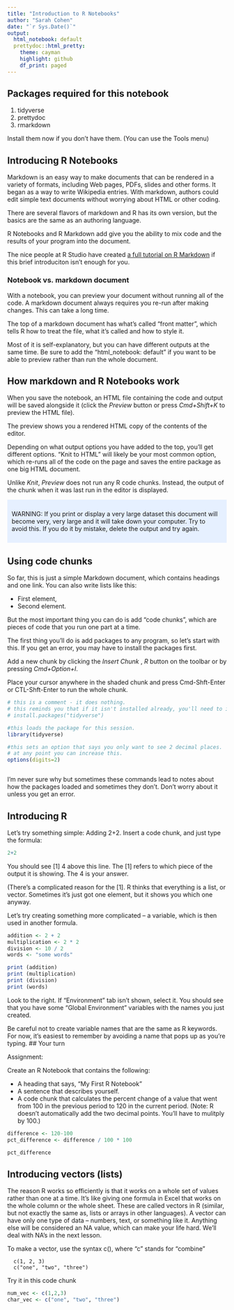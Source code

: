 ```yaml
---
title: "Introduction to R Notebooks"
author: "Sarah Cohen"
date: "`r Sys.Date()`"
output:
  html_notebook: default
  prettydoc::html_pretty:
    theme: cayman
    highlight: github
    df_print: paged
---
```



## Packages required for this notebook

1. tidyverse
2. prettydoc
3. rmarkdown

Install them now if you don't have them. (You can use the Tools menu)


## Introducing R Notebooks

Markdown is an easy way to make documents that can be rendered in a variety of formats, including Web pages, PDFs, slides and other forms. It began as a way to write Wikipedia entries. With markdown, authors could edit simple text documents without worrying about HTML or other coding. 

There are several flavors of markdown and R has its own version, but the basics are the same as an authoring language. 

R Notebooks and R Markdown add give you the ability to mix code and the results of your program into the document. 

The nice people at R Studio have created [a full tutorial on R Markdown](https://rmarkdown.rstudio.com/lesson-1.html) if this brief introduciton isn't enough for you. 

### Notebook vs. markdown document

With a notebook, you can preview your document without running all of the code. A markdown document always requires you re-run after making changes. This can take a long time. 

The top of a markdown document has what's called "front matter", which tells R how to treat the file, what it's called and how to style it. 

Most of it is self-explanatory, but you can have different outputs at the same time. Be sure to add the "html_notebook: default" if you want to be able to preview rather than run the whole document. 


## How markdown and R Notebooks work

When you save the notebook, an HTML file containing the code and output will be saved alongside it (click the *Preview* button or press *Cmd+Shift+K* to preview the HTML file). 

The preview shows you a rendered HTML copy of the contents of the editor.

Depending on what output options you have added to the top, you'll get different options. "Knit to HTML" will likely be your most common option, which re-runs all of the code on the page and saves the entire package as one big HTML document. 

Unlike *Knit*, *Preview* does not run any R code chunks. Instead, the output of the chunk when it was last run in the editor is displayed.

<div style="background-color:#e6f0ff;padding:10px;">
WARNING: If you print or display a very large dataset this document will become very, very large and it will take down your computer. Try to avoid this. If you do it by mistake, delete the output and try again.
</div>



## Using code chunks

So far, this is just a simple Markdown document, which contains headings and one link. You can also write lists like this: 

* First element, 
* Second element. 

But the most important thing you can do is add "code chunks", which are pieces of code that you run one part at a time. 


The first thing you'll do is add packages to any program, so let's start with this. If you get an error, you may have to install the packages first. 

Add a new chunk by clicking the *Insert Chunk* , *R* button on the toolbar or by pressing *Cmd+Option+I*.

Place your cursor anywhere in the shaded chunk and press Cmd-Shft-Enter or CTL-Shft-Enter to run the whole chunk. 


```r

# this is a comment - it does nothing.
# this reminds you that if it isn't installed already, you'll need to install a package
# install.packages("tidyverse")

#this loads the package for this session. 
library(tidyverse)

#this sets an option that says you only want to see 2 decimal places.
# at any point you can increase this.
options(digits=2)



```

I'm never sure why but sometimes these commands lead to notes about how the packages loaded and sometimes they don't. Don't worry about it unless you get an error. 

## Introducing R

Let's try something simple: Adding 2+2. Insert a code chunk, and just type the formula: 

```r

2+2

```

You should see [1] 4 above this line. The [1] refers to which piece of the output it is showing. The 4 is your answer. 

(There's a complicated reason for the [1].  R thinks that everything is a list, or vector. Sometimes it's just got one element, but it shows you which one anyway.

Let's try creating something more complicated -- a variable, which is then used in another formula.

```r

addition <- 2 + 2
multiplication <- 2 * 2
division <- 10 / 2
words <- "some words"

print (addition)
print (multiplication)
print (division)
print (words)

```

Look to the right. If "Environment" tab isn't shown, select it. You should see that you have some "Global Environment" variables with the names you just created. 

Be careful not to create variable names that are the same as R keywords. For now, it's easiest to remember by avoiding a name that pops up as you're typing. 
## Your turn

Assignment: 

Create an R Notebook that contains the following: 

* A heading that says, "My First R Notebook"
* A sentence that describes yourself.
* A code chunk that calculates the percent change of a value that went from 100 in the previous period to 120 in the current period. (Note: R doesn't automatically add the two decimal points. You'll have to mulitply by 100.)

```r

difference <- 120-100
pct_difference <- difference / 100 * 100

pct_difference

```

## Introducing vectors (lists)

The reason R works so efficiently is that it works on a whole set of values rather than one at a time. It's like giving one formula in Excel that works on the whole column or the whole sheet. These are called vectors in R (similar, but not exactly the same as, lists or arrays in other languages). A vector can have only one type of data -- numbers, text, or something like it. Anything else will be considered an NA value, which can make your life hard. We'll deal with NA's in the next lesson. 


To make a vector, use the syntax c(), where "c" stands for "combine"

      c(1, 2, 3)
      c("one", "two", "three")

Try it in this code chunk

```r

num_vec <- c(1,2,3)
char_vec <- c("one", "two", "three")

```


